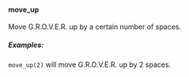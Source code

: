 #### move_up

Move G.R.O.V.E.R. up by a certain number of spaces.

##### Examples:

`move_up(2)` will move G.R.O.V.E.R. up by 2 spaces.
